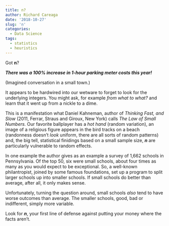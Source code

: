```yaml
---
title: n?
author: Richard Careaga
date: '2018-10-27'
slug: 'n'
categories:
  - Data Science
tags:
  - statistics
  - heuristics
---
```


Got **n**?

***There was a 100% increase in 1-hour parking meter costs this year!***

(Imagined conversation in a small town.)

It appears to be hardwired into our wetware to forget to look for the underlying integers. You might ask, for example *from what to what?* and learn that it went up from a nickle to a dime.

This is a manifestation what Daniel Kahneman, author of *Thinking Fast, and Slow* (2011, Ferrar, Straus and Giroux, New York) calls *The Law of Small Numbers.* Our favorite ballplayer has a *hot hand* (random variation), an image of a religious figure appears in the bird tracks on a beach (randonness doesn't *look* uniform, there are all sorts of random patterns) and, the big tell, statistical finidings based on a small sample size, ***n*** are particularly vulnerable to random effects. 

In one example the author gives as an example a survey of 1,662 schools in Pennsylvania. Of the top 50, six were small schools, about four times as many as you would expect to be exceptional. So, a well-known philantropist, joined by some famous foundations, set up a program to split larger schools up into smaller schools. If small schools do better than average, after all, it only makes sense.

Unfortunately, turning the question around, small schools *also* tend to have worse outcomes than average. The smaller schools, good, bad or indifferent, simply more variable.

Look for ***n***, your first line of defense against putting your money where the facts aren't.
